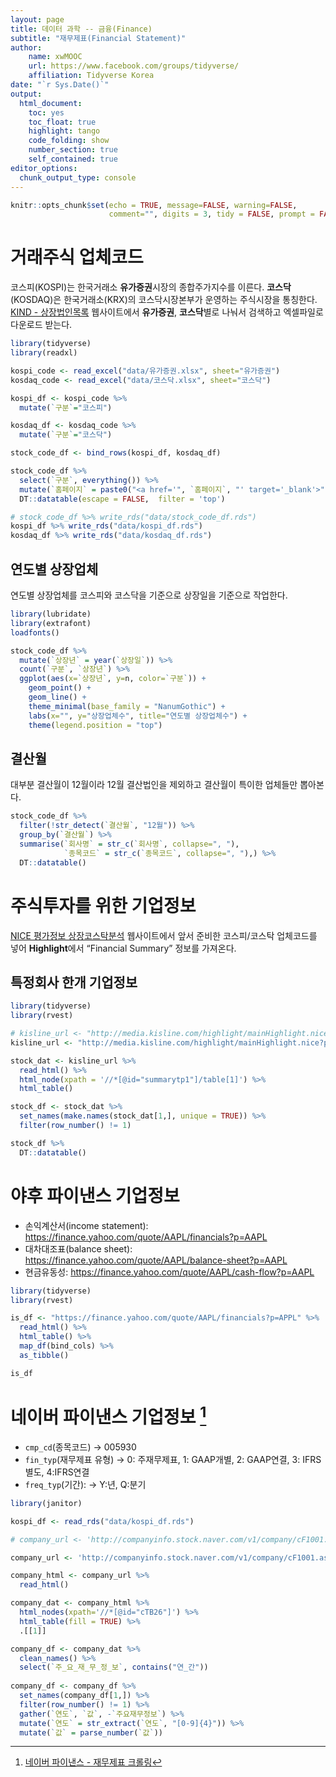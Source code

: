 ```yaml
---
layout: page
title: 데이터 과학 -- 금융(Finance)
subtitle: "재무제표(Financial Statement)"
author:
    name: xwMOOC
    url: https://www.facebook.com/groups/tidyverse/
    affiliation: Tidyverse Korea
date: "`r Sys.Date()`"
output:
  html_document: 
    toc: yes
    toc_float: true
    highlight: tango
    code_folding: show
    number_section: true
    self_contained: true
editor_options: 
  chunk_output_type: console
---
```


```r
knitr::opts_chunk$set(echo = TRUE, message=FALSE, warning=FALSE,
                      comment="", digits = 3, tidy = FALSE, prompt = FALSE, fig.align = 'center')
```

# 거래주식 업체코드 {#stock-company-code}

코스피(KOSPI)는 한국거래소 **유가증권**시장의 종합주가지수를 이른다. **코스닥**(KOSDAQ)은 한국거래소(KRX)의 코스닥시장본부가 운영하는 주식시장을 통칭한다.
[KIND - 상장법인목록](http://kind.krx.co.kr/corpgeneral/corpList.do?method=loadInitPage) 웹사이트에서 **유가증권**, **코스닥**별로 나눠서 검색하고 엑셀파일로 다운로드 받는다.


```r
library(tidyverse)
library(readxl)

kospi_code <- read_excel("data/유가증권.xlsx", sheet="유가증권")
kosdaq_code <- read_excel("data/코스닥.xlsx", sheet="코스닥")

kospi_df <- kospi_code %>% 
  mutate(`구분`="코스피")

kosdaq_df <- kosdaq_code %>% 
  mutate(`구분`="코스닥")

stock_code_df <- bind_rows(kospi_df, kosdaq_df)

stock_code_df %>% 
  select(`구분`, everything()) %>% 
  mutate(`홈페이지` = paste0("<a href='", `홈페이지`, "' target='_blank'>", `홈페이지`, "</a>")) %>% 
  DT::datatable(escape = FALSE,  filter = 'top')

# stock_code_df %>% write_rds("data/stock_code_df.rds")
kospi_df %>% write_rds("data/kospi_df.rds")
kosdaq_df %>% write_rds("data/kosdaq_df.rds")
```

## 연도별 상장업체 {#stock-company-code-by-listed}

연도별 상장업체를 코스피와 코스닥을 기준으로 상장일을 기준으로 작업한다. 

```r
library(lubridate)
library(extrafont)
loadfonts()

stock_code_df %>% 
  mutate(`상장년` = year(`상장일`)) %>% 
  count(`구분`, `상장년`) %>% 
  ggplot(aes(x=`상장년`, y=n, color=`구분`)) +
    geom_point() +
    geom_line() +
    theme_minimal(base_family = "NanumGothic") +
    labs(x="", y="상장업체수", title="연도별 상장업체수") +
    theme(legend.position = "top")
```

## 결산월 {#stock-company-code-by-settlement}

대부분 결산월이 12월이라 12월 결산법인을 제외하고 결산월이 특이한 업체들만 뽑아본다.

```r
stock_code_df %>% 
  filter(!str_detect(`결산월`, "12월")) %>% 
  group_by(`결산월`) %>% 
  summarise(`회사명` = str_c(`회사명`, collapse=", "),
            `종목코드` = str_c(`종목코드`, collapse=", "),) %>% 
  DT::datatable()
```

# 주식투자를 위한 기업정보 {#financial-statement}

[NICE 평가정보 상장코스탁분석](http://media.kisline.com/) 웹사이트에서 앞서 준비한 코스피/코스탁 업체코드를 넣어 **Highlight**에서 "Financial Summary" 정보를 가져온다. 

## 특정회사 한개 기업정보 {#financial-statement}

```r
library(tidyverse)
library(rvest)

# kisline_url <- "http://media.kisline.com/highlight/mainHighlight.nice?paper_stock=293940"
kisline_url <- "http://media.kisline.com/highlight/mainHighlight.nice?paper_stock=069080"

stock_dat <- kisline_url %>% 
  read_html() %>% 
  html_node(xpath = '//*[@id="summarytp1"]/table[1]') %>% 
  html_table()

stock_df <- stock_dat %>% 
  set_names(make.names(stock_dat[1,], unique = TRUE)) %>% 
  filter(row_number() != 1) 

stock_df %>% 
  DT::datatable()
```

# 야후 파이낸스 기업정보 {#financial-statement-yahoo}

- 손익계산서(income statement): [https://finance.yahoo.com/quote/AAPL/financials?p=AAPL](https://finance.yahoo.com/quote/AAPL/financials?p=AAPL)
- 대차대조표(balance sheet): [https://finance.yahoo.com/quote/AAPL/balance-sheet?p=AAPL](https://finance.yahoo.com/quote/AAPL/balance-sheet?p=AAPL)
- 현금유동성: [https://finance.yahoo.com/quote/AAPL/cash-flow?p=AAPL](https://finance.yahoo.com/quote/AAPL/cash-flow?p=AAPL)


```r
library(tidyverse)
library(rvest)

is_df <- "https://finance.yahoo.com/quote/AAPL/financials?p=APPL" %>% 
  read_html() %>% 
  html_table() %>% 
  map_df(bind_cols) %>% 
  as_tibble()

is_df

```


# 네이버 파이낸스 기업정보 [^naver-crawling] {#financial-statement-naver}

[^naver-crawling]: [네이버 파이낸스 - 재무제표 크롤링](https://financedata.github.io/posts/naver-finance-finstate-crawling.html)

- `cmp_cd`(종목코드) &rarr; 	005930
- `fin_typ`(재무제표 유형) &rarr; 	0: 주재무제표, 1: GAAP개별, 2: GAAP연결, 3: IFRS별도, 4:IFRS연결
- `freq_typ`(기간): &rarr; Y:년, Q:분기

```r
library(janitor)

kospi_df <- read_rds("data/kospi_df.rds")

# company_url <- 'http://companyinfo.stock.naver.com/v1/company/cF1001.aspx?cmp_cd=%s&fin_typ=%s&freq_typ=%s'

company_url <- 'http://companyinfo.stock.naver.com/v1/company/cF1001.aspx?cmp_cd=005930&fin_typ=0&freq_typ=Y'

company_html <- company_url %>% 
  read_html() 

company_dat <- company_html %>% 
  html_nodes(xpath='//*[@id="cTB26"]') %>% 
  html_table(fill = TRUE) %>% 
  .[[1]]

company_df <- company_dat %>% 
  clean_names() %>% 
  select(`주_요_재_무_정_보`, contains("연_간")) 
  
company_df <- company_df %>% 
  set_names(company_df[1,]) %>% 
  filter(row_number() != 1) %>% 
  gather(`연도`, `값`, -`주요재무정보`) %>% 
  mutate(`연도` = str_extract(`연도`, "[0-9]{4}")) %>% 
  mutate(`값` = parse_number(`값`))


```

